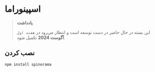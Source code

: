 # اسپینوراما

> **یادداشت**
> 
> این بسته در حال حاضر در دست توسعه است و انتظار می‌رود در `هفته اول` **آگوست 2024** تکمیل شود.

## نصب کردن

```bash
npm install spinorama
```

